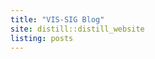 ```yaml
---
title: "VIS-SIG Blog"
site: distill::distill_website
listing: posts
---
```

<!-- library(distill); create_post("Wonderful Wednesdays October 2021") -->